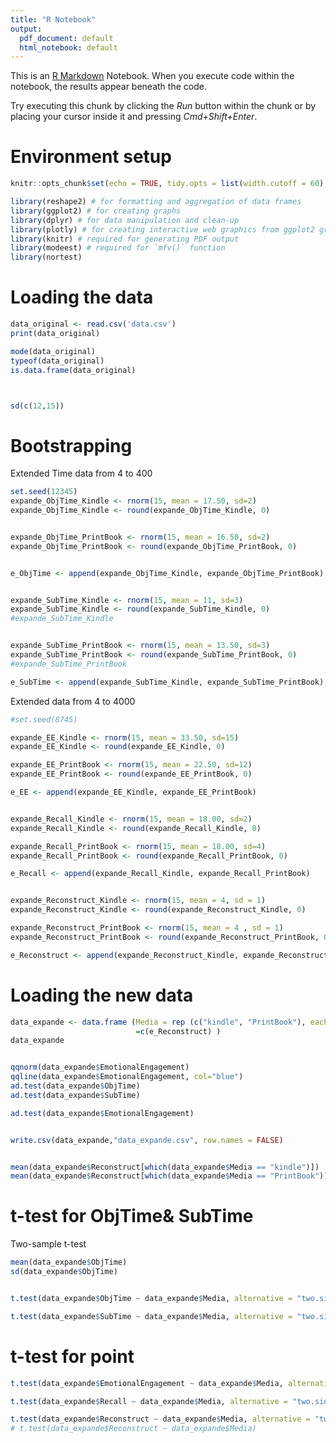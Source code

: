 ```yaml
---
title: "R Notebook"
output:
  pdf_document: default
  html_notebook: default
---
```


This is an [R Markdown](http://rmarkdown.rstudio.com) Notebook. When you execute code within the notebook, the results appear beneath the code. 

Try executing this chunk by clicking the *Run* button within the chunk or by placing your cursor inside it and pressing *Cmd+Shift+Enter*. 

#  Environment setup
```r
knitr::opts_chunk$set(echo = TRUE, tidy.opts = list(width.cutoff = 60), tidy = TRUE)

library(reshape2) # for formatting and aggregation of data frames
library(ggplot2) # for creating graphs
library(dplyr) # for data manipulation and clean-up
library(plotly) # for creating interactive web graphics from ggplot2 graphs
library(knitr) # required for generating PDF output
library(modeest) # required for `mfv()` function
library(nortest)
```

# Loading the data
```r
data_original <- read.csv('data.csv')
print(data_original)

mode(data_original)
typeof(data_original)
is.data.frame(data_original)



sd(c(12,15))

```
# Bootstrapping
Extended Time data from 4 to 400

```r
set.seed(12345)
expande_ObjTime_Kindle <- rnorm(15, mean = 17.50, sd=2)
expande_ObjTime_Kindle <- round(expande_ObjTime_Kindle, 0)


expande_ObjTime_PrintBook <- rnorm(15, mean = 16.50, sd=2)
expande_ObjTime_PrintBook <- round(expande_ObjTime_PrintBook, 0)


e_ObjTime <- append(expande_ObjTime_Kindle, expande_ObjTime_PrintBook)


expande_SubTime_Kindle <- rnorm(15, mean = 11, sd=3)
expande_SubTime_Kindle <- round(expande_SubTime_Kindle, 0)
#expande_SubTime_Kindle


expande_SubTime_PrintBook <- rnorm(15, mean = 13.50, sd=3)
expande_SubTime_PrintBook <- round(expande_SubTime_PrintBook, 0)
#expande_SubTime_PrintBook

e_SubTime <- append(expande_SubTime_Kindle, expande_SubTime_PrintBook)

```

Extended data from 4 to 4000
```r
#set.seed(8745)

expande_EE_Kindle <- rnorm(15, mean = 33.50, sd=15)
expande_EE_Kindle <- round(expande_EE_Kindle, 0)

expande_EE_PrintBook <- rnorm(15, mean = 22.50, sd=12)
expande_EE_PrintBook <- round(expande_EE_PrintBook, 0)

e_EE <- append(expande_EE_Kindle, expande_EE_PrintBook)


expande_Recall_Kindle <- rnorm(15, mean = 18.00, sd=2)
expande_Recall_Kindle <- round(expande_Recall_Kindle, 0)

expande_Recall_PrintBook <- rnorm(15, mean = 18.00, sd=4)
expande_Recall_PrintBook <- round(expande_Recall_PrintBook, 0)

e_Recall <- append(expande_Recall_Kindle, expande_Recall_PrintBook)


expande_Reconstruct_Kindle <- rnorm(15, mean = 4, sd = 1)
expande_Reconstruct_Kindle <- round(expande_Reconstruct_Kindle, 0)

expande_Reconstruct_PrintBook <- rnorm(15, mean = 4 , sd = 1)
expande_Reconstruct_PrintBook <- round(expande_Reconstruct_PrintBook, 0)

e_Reconstruct <- append(expande_Reconstruct_Kindle, expande_Reconstruct_PrintBook)

```

# Loading the new data

```r

data_expande <- data.frame (Media = rep (c("kindle", "PrintBook"), each = 15), ObjTime = c(e_ObjTime), SubTime = c(e_SubTime), EmotionalEngagement = c(e_EE), Recall= c(e_Recall), Reconstruct
                            =c(e_Reconstruct) )
data_expande


qqnorm(data_expande$EmotionalEngagement)
qqline(data_expande$EmotionalEngagement, col="blue")
ad.test(data_expande$ObjTime)
ad.test(data_expande$SubTime)

ad.test(data_expande$EmotionalEngagement)


write.csv(data_expande,"data_expande.csv", row.names = FALSE)


mean(data_expande$Reconstruct[which(data_expande$Media == "kindle")])
mean(data_expande$Reconstruct[which(data_expande$Media == "PrintBook")])


```


# t-test for ObjTime& SubTime
Two-sample t-test
```r
mean(data_expande$ObjTime)
sd(data_expande$ObjTime)


t.test(data_expande$ObjTime ~ data_expande$Media, alternative = "two.sided", var.equal = TRUE)

t.test(data_expande$SubTime ~ data_expande$Media, alternative = "two.sided", var.equal = TRUE)

```

# t-test for point

```r


t.test(data_expande$EmotionalEngagement ~ data_expande$Media, alternative = "two.sided", var.equal = TRUE)

t.test(data_expande$Recall ~ data_expande$Media, alternative = "two.sided", var.equal = TRUE)

t.test(data_expande$Reconstruct ~ data_expande$Media, alternative = "two.sided", var.equal = TRUE)
# t.test(data_expande$Reconstruct ~ data_expande$Media)


```

